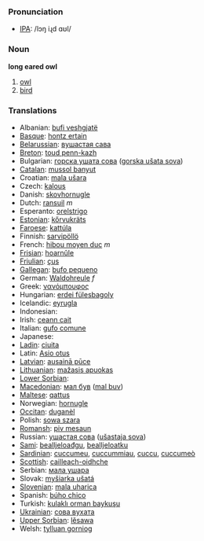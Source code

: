 ===Pronunciation===
*[[w:IPA|IPA]]: /lɔŋ iɻd ɑʊl/

===Noun===
'''long eared owl'''

#[[owl]] 
#[[bird]]

===Translations===

*Albanian: [[bufi veshgjatë]]
*[[Basque]]: [[hontz ertain]]
*[[Belarussian]]: [[вушастая сава]]
*[[Breton]]: [[toud penn-kazh]]
*Bulgarian: [[горска ушата сова]] ([[gorska ušata sova]])
*[[Catalan]]: [[mussol banyut]]
*Croatian: [[mala ušara]]
*Czech: [[kalous]]
*Danish: [[skovhornugle]]
*Dutch: [[ransuil]] ''m''
*Esperanto: [[orelstrigo]]
*[[Estonian]]: [[kőrvukräts]]
*[[Faroese]]: [[kattúla]]
*Finnish: [[sarvipöllö]]
*French: [[hibou moyen duc]] ''m''
*[[Frisian]]: [[hoarnûle]]
*[[Friulian]]: [[çus]]
*[[Gallegan]]: [[bufo pequeno]]
*German: [[Waldohreule]] ''f''
*Greek: [[νανόμπουφος]] '' ''
*Hungarian: [[erdei fülesbagoly]]
*Icelandic: [[eyrugla]]
*Indonesian: [[]]
*Irish: [[ceann cait]]
*Italian: [[gufo comune]] '' ''
*Japanese: [[]]
*[[Ladin]]: [[ciuita]]
*Latin: [[Asio otus]] '' ''
*[[Latvian]]: [[ausainā pūce]]
*[[Lithuanian]]: [[mažasis apuokas]]
*[[Lower Sorbian]]: 
*[[Macedonian]]: [[мал був]] ([[mal buv]])
*[[Maltese]]: [[qattus]]
*Norwegian: [[hornugle]]
*[[Occitan]]: [[duganèl]]
*Polish: [[sowa szara]] '' ''
*[[Romansh]]: [[piv mesaun]]
*Russian: [[ушастая сова]] ([[ušastaja sova]]) '' ''
*[[Sami]]: [[bealljeloađgu]], [[bealljeloatku]]
*[[Sardinian]]: [[cuccumeu]], [[cuccummiau]], [[cuccu]], [[cuccumeò]]
*[[Scottish]]: [[cailleach-oidhche]]
*Serbian: [[мала ушара]]
*Slovak: [[myšiarka ušatá]]
*[[Slovenian]]: [[mala uharica]]
*Spanish: [[búho chico]] '' ''
*Turkish: [[kulaklı orman baykuşu]]
*[[Ukrainian]]: [[сова вухата]]
*[[Upper Sorbian]]: [[lěsawa]]
*Welsh: [[tylluan gorniog]]